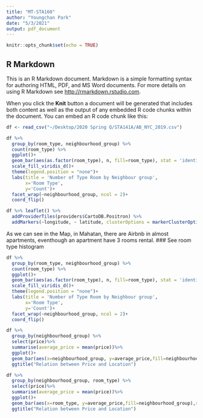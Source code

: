 ```yaml
---
title: "MT-STA160"
author: "Youngchan Park"
date: "5/3/2021"
output: pdf_document
---
```


```r
knitr::opts_chunk$set(echo = TRUE)
```

## R Markdown

This is an R Markdown document. Markdown is a simple formatting syntax for authoring HTML, PDF, and MS Word documents. For more details on using R Markdown see <http://rmarkdown.rstudio.com>.

When you click the **Knit** button a document will be generated that includes both content as well as the output of any embedded R code chunks within the document. You can embed an R code chunk like this:

```r
df <- read_csv("~/Desktop/2020 Spring Q/STA141A/AB_NYC_2019.csv")
```
```r
df %>%
  group_by(room_type, neighbourhood_group) %>%
  count(room_type) %>%
  ggplot()+
  geom_bar(aes(as.factor(room_type), n, fill=room_type), stat = 'identity')+
  scale_fill_viridis_d()+
  theme(legend.position = "none")+
  labs(title = 'Number of Type Room by Neighbour group',
       x='Room Type', 
       y='Count')+
  facet_wrap(~neighbourhood_group, ncol = 2)+
  coord_flip()
```

```r
df %>% leaflet() %>%
  addProviderTiles(providers$CartoDB.Positron) %>% 
  addMarkers(~longitude, ~ latitude, clusterOptions = markerClusterOptions())
```
As we can see in the Map, in Mahatan, there are Airbnb in almost apartments, eventhough an apartment have 3 rooms rental.
### See room type histogram

```r
df %>%
  group_by(room_type, neighbourhood_group) %>%
  count(room_type) %>%
  ggplot()+
  geom_bar(aes(as.factor(room_type), n, fill=room_type), stat = 'identity')+
  scale_fill_viridis_d()+
  theme(legend.position = "none")+
  labs(title = 'Number of Type Room by Neighbour group',
       x='Room Type', 
       y='Count')+
  facet_wrap(~neighbourhood_group, ncol = 2)+
  coord_flip()
```








```r
df %>%
  group_by(neighbourhood_group) %>%
  select(price)%>%
  summarise(average_price = mean(price))%>%
  ggplot()+
  geom_bar(aes(x=neighbourhood_group, y=average_price,fill=neighbourhood_group),stat = 'identity')+
  ggtitle("Relation between Price and Location") 

```

```r
df %>%
  group_by(neighbourhood_group, room_type) %>%
  select(price)%>%
  summarise(average_price = mean(price))%>%
  ggplot()+
  geom_bar(aes(x=room_type, y=average_price,fill=neighbourhood_group),stat = 'identity')+
  ggtitle("Relation between Price and Location") 

```
